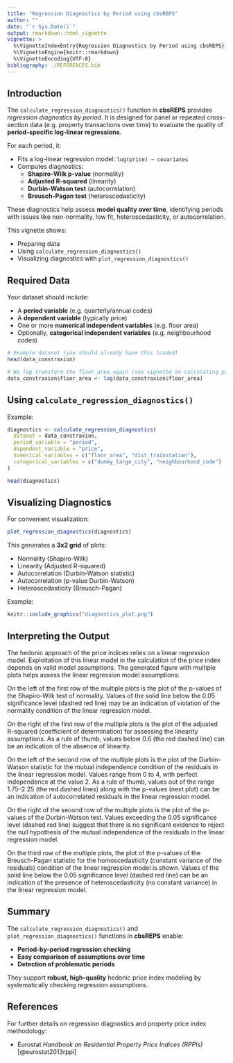 ```yaml
---
title: "Regression Diagnostics by Period using cbsREPS"
author: ""
date: "`r Sys.Date()`"
output: rmarkdown::html_vignette
vignette: >
  %\VignetteIndexEntry{Regression Diagnostics by Period using cbsREPS}
  %\VignetteEngine{knitr::rmarkdown}
  %\VignetteEncoding{UTF-8}
bibliography: ./REFERENCES.bib
---
```


## Introduction

The `calculate_regression_diagnostics()` function in **cbsREPS** provides *regression diagnostics by period*. It is designed for panel or repeated cross-section data (e.g. property transactions over time) to evaluate the quality of **period-specific log-linear regressions**.

For each period, it:

- Fits a log-linear regression model: `log(price) ~ covariates`
- Computes diagnostics:
  - **Shapiro-Wilk p-value** (normality)
  - **Adjusted R-squared** (linearity)
  - **Durbin-Watson test** (autocorrelation)
  - **Breusch-Pagan test** (heteroscedasticity)

These diagnostics help assess **model quality over time**, identifying periods with issues like non-normality, low fit, heteroscedasticity, or autocorrelation.

This vignette shows:

- Preparing data
- Using `calculate_regression_diagnostics()`
- Visualizing diagnostics with `plot_regression_diagnostics()`


## Required Data

Your dataset should include:

- A **period variable** (e.g. quarterly/annual codes)
- A **dependent variable** (typically price)
- One or more **numerical independent variables** (e.g. floor area)
- Optionally, **categorical independent variables** (e.g. neighbourhood codes)


```r
# Example dataset (you should already have this loaded)
head(data_constraxion)

# We log transform the floor_area again (see vignette on calculating price index as why)
data_constraxion$floor_area <- log(data_constraxion$floor_area)
```


## Using `calculate_regression_diagnostics()`

Example:

```r
diagnostics <- calculate_regression_diagnostics(
  dataset = data_constraxion,
  period_variable = "period",
  dependent_variable = "price",
  numerical_variables = c("floor_area", "dist_trainstation"),
  categorical_variables = c("dummy_large_city", "neighbourhood_code")
)

head(diagnostics)
```

## Visualizing Diagnostics

For convenient visualization:

```r
plot_regression_diagnostics(diagnostics)
```

This generates a **3x2 grid** of plots:

- Normality (Shapiro-Wilk)
- Linearity (Adjusted R-squared)
- Autocorrelation (Durbin-Watson statistic)
- Autocorrelation (p-value Durbin-Watson)
- Heteroscedasticity (Breusch-Pagan)

Example:

```r
knitr::include_graphics("diagnostics_plot.png")
```

## Interpreting the Output

The hedonic approach of the price indices relies on a linear regression model. Exploitation of this linear model in the calculation of the price index depends on valid model assumptions. The generated figure with multiple plots helps assess the linear regression model assumptions:

On the left of the first row of the multiple plots is the plot of the p-values of the Shapiro-Wilk test of normality. Values of the solid line below the 0.05 significance level (dashed red line) may be an indication of violation of the normality condition of the linear regression model.

On the right of the first row of the multiple plots is the plot of the adjusted R-squared (coefficient of determination) for assessing the linearity assumptions. As a rule of thumb, values below 0.6 (the red dashed line) can be an indication of the absence of linearity.

On the left of the second row of the multiple plots is the plot of the Durbin-Watson statistic for the mutual independence condition of the residuals in the linear regression model. Values range from 0 to 4, with perfect independence at the value 2. As a rule of thumb, values out of the range 1.75–2.25 (the red dashed lines) along with the p-values (next plot) can be an indication of autocorrelated residuals in the linear regression model.

On the right of the second row of the multiple plots is the plot of the p-values of the Durbin-Watson test. Values exceeding the 0.05 significance level (dashed red line) suggest that there is no significant evidence to reject the null hypothesis of the mutual independence of the residuals in the linear regression model.

On the third row of the multiple plots, the plot of the p-values of the Breusch-Pagan statistic for the homoscedasticity (constant variance of the residuals) condition of the linear regression model is shown. Values of the solid line below the 0.05 significance level (dashed red line) can be an indication of the presence of heteroscedasticity (no constant variance) in the linear regression model.



## Summary

The `calculate_regression_diagnostics()` and `plot_regression_diagnostics()` functions in **cbsREPS** enable:

- **Period-by-period regression checking**
- **Easy comparison of assumptions over time**
- **Detection of problematic periods**

They support **robust, high-quality** hedonic price index modeling by systematically checking regression assumptions.


## References

For further details on regression diagnostics and property price index methodology:

- Eurostat *Handbook on Residential Property Price Indices (RPPIs)* [@eurostat2013rppi]
